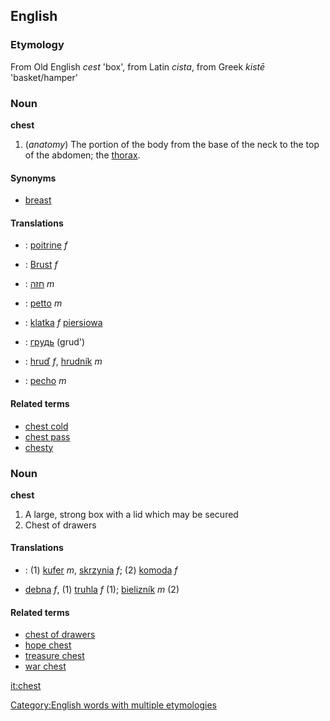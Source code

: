 == English ==

===Etymology===
From Old English ''cest'' 'box', from Latin ''cista'', from Greek ''kistē'' 'basket/hamper'

=== Noun ===
'''chest'''

# (''anatomy'') The portion of the body from the base of the neck to the top of the abdomen; the [[thorax]].

====Synonyms====
*[[breast]]

====Translations====
*{{fr}}: [[poitrine]] ''f''
*{{de}}: [[Brust]] ''f''
*{{he}}: [[חזה]] ''m''
*{{it}}: [[petto]] ''m''
*{{pl}}: [[klatka]] ''f'' [[piersiowa]]
*{{ru}}: [[грудь]] (grud')
*{{sk}}: [[hruď]] ''f'', [[hrudník]] ''m''
*{{es}}: [[pecho]] ''m''

====Related terms====
*[[chest cold]]
*[[chest pass]]
*[[chesty]]

=== Noun ===
'''chest'''

# A large, strong box with a lid which may be secured
# Chest of drawers

====Translations====
*{{pl}}: (1) [[kufer]] ''m'', [[skrzynia]] ''f''; (2) [[komoda]] ''f''
*{{sk}} [[debna#Slovak|debna]] ''f'', (1) [[truhla#truhla|truhla]] ''f'' (1); [[bielizník#Slovak|bielizník]] ''m'' (2)

==== Related terms ====
*[[chest of drawers]]
*[[hope chest]]
*[[treasure chest]]
*[[war chest]]

[[Category:English words with multiple etymologies]]

[[it:chest]]